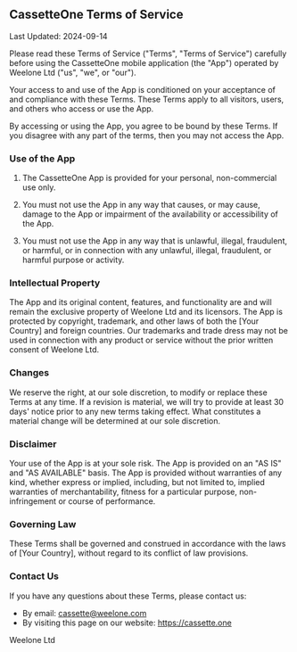 ## CassetteOne Terms of Service

Last Updated: 2024-09-14

Please read these Terms of Service ("Terms", "Terms of Service") carefully before using the CassetteOne mobile application (the "App") operated by Weelone Ltd ("us", "we", or "our").

Your access to and use of the App is conditioned on your acceptance of and compliance with these Terms. These Terms apply to all visitors, users, and others who access or use the App.

By accessing or using the App, you agree to be bound by these Terms. If you disagree with any part of the terms, then you may not access the App.

### Use of the App

1. The CassetteOne App is provided for your personal, non-commercial use only.

2. You must not use the App in any way that causes, or may cause, damage to the App or impairment of the availability or accessibility of the App.

3. You must not use the App in any way that is unlawful, illegal, fraudulent, or harmful, or in connection with any unlawful, illegal, fraudulent, or harmful purpose or activity.

### Intellectual Property

The App and its original content, features, and functionality are and will remain the exclusive property of Weelone Ltd and its licensors. The App is protected by copyright, trademark, and other laws of both the [Your Country] and foreign countries. Our trademarks and trade dress may not be used in connection with any product or service without the prior written consent of Weelone Ltd.

### Changes

We reserve the right, at our sole discretion, to modify or replace these Terms at any time. If a revision is material, we will try to provide at least 30 days' notice prior to any new terms taking effect. What constitutes a material change will be determined at our sole discretion.

### Disclaimer

Your use of the App is at your sole risk. The App is provided on an "AS IS" and "AS AVAILABLE" basis. The App is provided without warranties of any kind, whether express or implied, including, but not limited to, implied warranties of merchantability, fitness for a particular purpose, non-infringement or course of performance.

### Governing Law

These Terms shall be governed and construed in accordance with the laws of [Your Country], without regard to its conflict of law provisions.

### Contact Us

If you have any questions about these Terms, please contact us:

- By email: cassette@weelone.com
- By visiting this page on our website: https://cassette.one

Weelone Ltd
